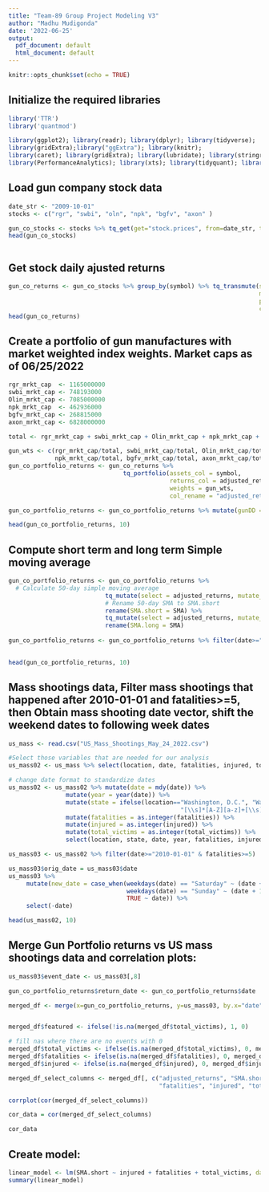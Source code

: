 ```yaml
---
title: "Team-89 Group Project Modeling V3"
author: "Madhu Mudigonda"
date: '2022-06-25'
output:
  pdf_document: default
  html_document: default
---
```


```r
knitr::opts_chunk$set(echo = TRUE)
```

## Initialize the required libraries

```r
library('TTR')
library('quantmod')

library(ggplot2); library(readr); library(dplyr); library(tidyverse);
library(gridExtra);library("ggExtra"); library(knitr);
library(caret); library(gridExtra); library(lubridate); library(stringr);
library(PerformanceAnalytics); library(xts); library(tidyquant); library(tidyverse);library(corrplot)
```
## Load gun company stock data
```r

date_str <- "2009-10-01"
stocks <- c("rgr", "swbi", "oln", "npk", "bgfv", "axon" )

gun_co_stocks <- stocks %>% tq_get(get="stock.prices", from=date_str, to=Sys.Date())
head(gun_co_stocks)



```



## Get stock daily ajusted returns
```r
gun_co_returns <- gun_co_stocks %>% group_by(symbol) %>% tq_transmute(select = adjusted, 
                                                                      mutate_fun = periodReturn, 
                                                                      period="daily", 
                                                                      col_rename = "adjusted_returns")
head(gun_co_returns)

```


## Create a portfolio of gun manufactures with market weighted index weights. Market caps as of 06/25/2022

```r

rgr_mrkt_cap  <- 1165000000  
swbi_mrkt_cap <- 748193000  
Olin_mrkt_cap <- 7085000000 
npk_mrkt_cap  <- 462936000
bgfv_mrkt_cap <- 268815000
axon_mrkt_cap <- 6828000000

total <- rgr_mrkt_cap + swbi_mrkt_cap + Olin_mrkt_cap + npk_mrkt_cap + bgfv_mrkt_cap + axon_mrkt_cap

gun_wts <- c(rgr_mrkt_cap/total, swbi_mrkt_cap/total, Olin_mrkt_cap/total,
             npk_mrkt_cap/total, bgfv_mrkt_cap/total, axon_mrkt_cap/total)
gun_co_portfolio_returns <- gun_co_returns %>% 
                                tq_portfolio(assets_col = symbol, 
                                             returns_col = adjusted_returns, 
                                             weights = gun_wts, 
                                             col_rename = "adjusted_returns")

gun_co_portfolio_returns <- gun_co_portfolio_returns %>% mutate(gunDD = Drawdowns(adjusted_returns))

head(gun_co_portfolio_returns, 10)
```

## Compute short term and long term Simple moving average 

```r
gun_co_portfolio_returns <- gun_co_portfolio_returns %>%
  # Calculate 50-day simple moving average
                           tq_mutate(select = adjusted_returns, mutate_fun = SMA, n = 2) %>%
                           # Rename 50-day SMA to SMA.short
                           rename(SMA.short = SMA) %>%
                           tq_mutate(select = adjusted_returns, mutate_fun = SMA, n = 3) %>%
                           rename(SMA.long = SMA)
                                    
gun_co_portfolio_returns <- gun_co_portfolio_returns %>% filter(date>="2010-01-01")

                                     
head(gun_co_portfolio_returns, 10)
```



## Mass shootings data, Filter mass shootings that happened after 2010-01-01 and fatalities>=5, then Obtain mass shooting date vector, shift the weekend dates to following week dates
```r
us_mass <- read.csv("US_Mass_Shootings_May_24_2022.csv")

#Select those variables that are needed for our analysis
us_mass02 <- us_mass %>% select(location, date, fatalities, injured, total_victims)

# change date format to standardize dates
us_mass02 <- us_mass02 %>% mutate(date = mdy(date)) %>%
                mutate(year = year(date)) %>%
                mutate(state = ifelse(location=="Washington, D.C.", "Washington, D.C.",str_extract(location,
                                                "[\\s]*[A-Z][a-z]+[\\s]*[[A-Z][a-z]+]*$"))) %>%
                mutate(fatalities = as.integer(fatalities)) %>%
                mutate(injured = as.integer(injured)) %>%
                mutate(total_victims = as.integer(total_victims)) %>%
                select(location, state, date, year, fatalities, injured, total_victims)

us_mass03 <- us_mass02 %>% filter(date>="2010-01-01" & fatalities>=5)

us_mass03$orig_date = us_mass03$date
us_mass03 %>%
     mutate(new_date = case_when(weekdays(date) == "Saturday" ~ (date + 2), 
                                 weekdays(date) == "Sunday" ~ (date + 1), 
                                 TRUE ~ date)) %>%
     select(-date)

head(us_mass02, 10)

```


## Merge Gun Portfolio returns vs US mass shootings data and correlation plots:

```r

us_mass03$event_date <- us_mass03[,8]

gun_co_portfolio_returns$return_date <- gun_co_portfolio_returns$date

merged_df <- merge(x=gun_co_portfolio_returns, y=us_mass03, by.x="date", by.y="event_date",  all.x = TRUE)


merged_df$featured <- ifelse(!is.na(merged_df$total_victims), 1, 0)

# fill nas where there are no events with 0
merged_df$total_victims <- ifelse(is.na(merged_df$total_victims), 0, merged_df$total_victims)
merged_df$fatalities <- ifelse(is.na(merged_df$fatalities), 0, merged_df$fatalities)
merged_df$injured <- ifelse(is.na(merged_df$injured), 0, merged_df$injured)

merged_df_select_columns <- merged_df[, c("adjusted_returns", "SMA.short", "SMA.long", 
                                          "fatalities", "injured", "total_victims", "featured" )]

corrplot(cor(merged_df_select_columns))

cor_data = cor(merged_df_select_columns)

cor_data

```

## Create model:

```r

linear_model <- lm(SMA.short ~ injured + fatalities + total_victims, data=merged_df)
summary(linear_model)

```
